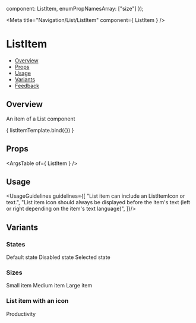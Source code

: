 
  component: ListItem,
  enumPropNamesArray: ["size"]
  });

<Meta
  title="Navigation/List/ListItem"
  component={ ListItem }
/>

<!--- Component template -->


<!--- Component documentation -->

# ListItem
- [Overview](#overview)
- [Props](#props)
- [Usage](#usage)
- [Variants](#variants)
- [Feedback](#feedback)

## Overview
An item of a List component

<Canvas>
  <Story name="Overview"
         args={{children: "List item"}}>
    { listItemTemplate.bind({}) }
  </Story>
</Canvas>

## Props
<ArgsTable of={ ListItem } />

## Usage
<UsageGuidelines guidelines={[
  "List item can include an ListItemIcon or text.",
  "List item icon should always be displayed before the item's text (left or right depending on the item's text language)",
]}/>

## Variants
### States
<Canvas>
  <Story name="States">
    <ListItem>Default state</ListItem>
    <ListItem disabled>Disabled state</ListItem>
    <ListItem selected>Selected state</ListItem>
  </Story>
</Canvas>

### Sizes
<Canvas>
  <Story name="Sizes">
    <ListItem size={ListItem.sizes.SMALL}>Small item</ListItem>
    <ListItem size={ListItem.sizes.MEDIUM}>Medium item</ListItem>
    <ListItem size={ListItem.sizes.LARGE}>Large item</ListItem>
  </Story>
</Canvas>

### List item with an icon
<Canvas>
  <Story name="List item with an icon">
    <ListItem>
      <ListItemIcon icon={Send}/>
      Productivity</ListItem>
  </Story>
</Canvas>